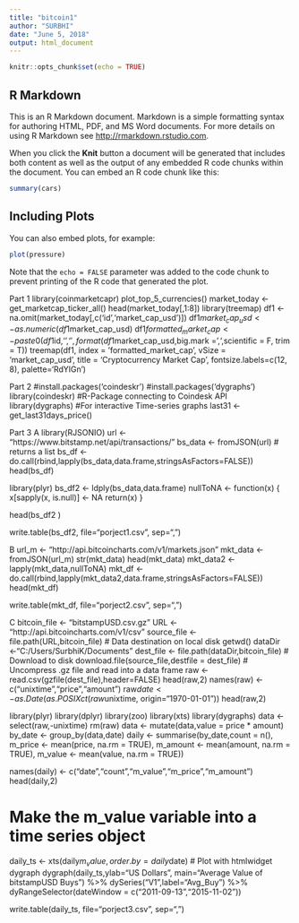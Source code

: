 ---
title: "bitcoin1"
author: "SURBHI"
date: "June 5, 2018"
output: html_document
---

```{r setup, include=FALSE}
knitr::opts_chunk$set(echo = TRUE)
```

## R Markdown

This is an R Markdown document. Markdown is a simple formatting syntax for authoring HTML, PDF, and MS Word documents. For more details on using R Markdown see <http://rmarkdown.rstudio.com>.

When you click the **Knit** button a document will be generated that includes both content as well as the output of any embedded R code chunks within the document. You can embed an R code chunk like this:

```{r cars}
summary(cars)
```

## Including Plots

You can also embed plots, for example:

```{r pressure, echo=FALSE}
plot(pressure)
```

Note that the `echo = FALSE` parameter was added to the code chunk to prevent printing of the R code that generated the plot.


Part 1
library(coinmarketcapr)
plot_top_5_currencies()
market_today <- get_marketcap_ticker_all()
head(market_today[,1:8])
library(treemap)
df1 <- na.omit(market_today[,c('id','market_cap_usd')])
df1$market_cap_usd <- as.numeric(df1$market_cap_usd)
df1$formatted_market_cap <-  paste0(df1$id,'\n','$',format(df1$market_cap_usd,big.mark = ',',scientific = F, trim = T))
treemap(df1, index = 'formatted_market_cap', vSize = 'market_cap_usd', title = 'Cryptocurrency Market Cap', fontsize.labels=c(12, 8), palette='RdYlGn')


Part 2
#install.packages('coindeskr')
#install.packages('dygraphs')
library(coindeskr) #R-Package connecting to Coindesk API 
library(dygraphs) #For interactive Time-series graphs
last31 <- get_last31days_price() 


Part 3
A
library(RJSONIO)
url <- "https://www.bitstamp.net/api/transactions/"
bs_data <- fromJSON(url) # returns a list
bs_df <- do.call(rbind,lapply(bs_data,data.frame,stringsAsFactors=FALSE))
head(bs_df)

library(plyr)
bs_df2 <- ldply(bs_data,data.frame)
nullToNA <- function(x) {
  x[sapply(x, is.null)] <- NA
  return(x)
}

head(bs_df2 )
 
write.table(bs_df2, file="porject1.csv", sep=",") 

B
url_m <- "http://api.bitcoincharts.com/v1/markets.json"
mkt_data <- fromJSON(url_m)
str(mkt_data)
head(mkt_data)
mkt_data2 <- lapply(mkt_data,nullToNA)
mkt_df <- do.call(rbind,lapply(mkt_data2,data.frame,stringsAsFactors=FALSE))
head(mkt_df)

write.table(mkt_df, file="porject2.csv", sep=",") 

C
bitcoin_file <- "bitstampUSD.csv.gz"
URL <- "http://api.bitcoincharts.com/v1/csv"
source_file <- file.path(URL,bitcoin_file)
# Data destination on local disk
getwd()
dataDir <-"C:/Users/SurbhiK/Documents"
dest_file <- file.path(dataDir,bitcoin_file)
# Download to disk
download.file(source_file,destfile = dest_file)
# Uncompress .gz file and read into a data frame
raw <- read.csv(gzfile(dest_file),header=FALSE)
head(raw,2)
names(raw) <- c("unixtime","price","amount")
raw$date <- as.Date(as.POSIXct(raw$unixtime, origin="1970-01-01"))
head(raw,2)

library(plyr)
library(dplyr)
library(zoo)
library(xts)
library(dygraphs)
data <- select(raw,-unixtime)
rm(raw)
data <- mutate(data,value = price * amount)
by_date <- group_by(data,date)
daily <- summarise(by_date,count = n(),
                   m_price <-  mean(price, na.rm = TRUE),
                   m_amount <- mean(amount, na.rm = TRUE),
                   m_value <-  mean(value, na.rm = TRUE))
 
names(daily) <- c("date","count","m_value","m_price","m_amount")
head(daily,2)


# Make the m_value variable into a time series object
daily_ts <- xts(daily$m_value,order.by=daily$date)
# Plot with htmlwidget dygraph
dygraph(daily_ts,ylab="US Dollars", 
        main="Average Value of bitstampUSD Buys") %>%
  dySeries("V1",label="Avg_Buy") %>%
  dyRangeSelector(dateWindow = c("2011-09-13","2015-11-02"))
  
  write.table(daily_ts, file="porject3.csv", sep=",") 
